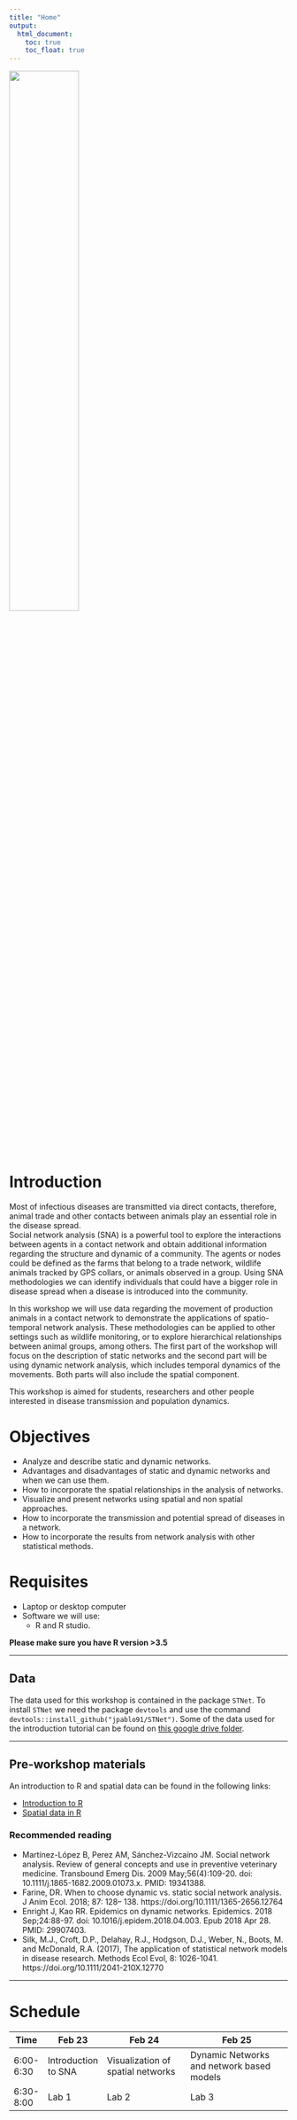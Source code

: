 ```yaml
---
title: "Home"
output:
  html_document:
    toc: true
    toc_float: true
---
```


<img src ="Images/cadms-left.png" style="width:50%;position:center">

# Introduction

Most of infectious diseases are transmitted via direct contacts, therefore, animal trade and other contacts between animals play an essential role in the disease spread.  
Social network analysis (SNA) is a powerful tool to explore the interactions between agents in a contact network and obtain additional information regarding the structure and dynamic of a community. The agents or nodes could be defined as the farms that belong to a trade network, wildlife animals tracked by GPS collars, or animals observed in a group. Using SNA methodologies we can identify individuals that could have a bigger role in disease spread when a disease is introduced into the community.  

In this workshop we will use data regarding the movement of production animals in a contact network to demonstrate the applications of spatio-temporal network analysis. These methodologies can be applied to other settings such as wildlife monitoring, or to explore hierarchical relationships between animal groups, among others. The first part of the workshop will focus on the description of static networks and the second part will be using dynamic network analysis, which includes temporal dynamics of the movements. Both parts will also include the spatial component.  

This workshop is aimed for students, researchers and other people interested in disease transmission and population dynamics.

# Objectives

 - Analyze and describe static and dynamic networks.
 - Advantages and disadvantages of static and dynamic networks and when we can use them.
 - How to incorporate the spatial relationships in the analysis of networks.
 - Visualize and present networks using spatial and non spatial approaches.
 - How to incorporate the transmission and potential spread of diseases in a network.
 - How to incorporate the results from network analysis with other statistical methods.
 

# Requisites
  - Laptop or desktop computer  
  - Software we will use:
    - R and R studio.

**Please make sure you have R version >3.5**  

____________________________________________________________________________________________________________

  
 
## Data
 
The data used for this workshop is contained in the package `STNet`.
To install `STNet` we need the package `devtools` and use the command `devtools::install_github("jpablo91/STNet")`. Some of the data used for the introduction tutorial can be found on [this google drive folder](https://drive.google.com/drive/u/0/folders/1m7Y9yxkD4M_wPRnyWE3a-JUjyy7nJCTk).  
  
  
____________________________________________________________________________________________________________
  
## Pre-workshop materials

An introduction to R and spatial data can be found in the following links:  

  - [Introduction to R](Intro_to_R.html)
  - [Spatial data in R](Spatial_intro)
  
### Recommended reading
  
  
  - Martínez-López B, Perez AM, Sánchez-Vizcaíno JM. Social network analysis. Review of general concepts and use in preventive veterinary medicine. Transbound Emerg Dis. 2009 May;56(4):109-20. doi: 10.1111/j.1865-1682.2009.01073.x. PMID: 19341388.
  - Farine, DR. When to choose dynamic vs. static social network analysis. J Anim Ecol. 2018; 87: 128– 138. https://doi.org/10.1111/1365-2656.12764  
  - Enright J, Kao RR. Epidemics on dynamic networks. Epidemics. 2018 Sep;24:88-97. doi: 10.1016/j.epidem.2018.04.003. Epub 2018 Apr 28. PMID: 29907403.
  - Silk, M.J., Croft, D.P., Delahay, R.J., Hodgson, D.J., Weber, N., Boots, M. and McDonald, R.A. (2017), The application of statistical network models in disease research. Methods Ecol Evol, 8: 1026-1041. https://doi.org/10.1111/2041-210X.12770

  
____________________________________________________________________________________________________________
  
# Schedule

|Time       |Feb 23              | Feb 24                           | Feb 25                                   |
|-----------|-------------------|---------------------------------|-----------------------------------------|
|6:00-6:30  |Introduction to SNA|Visualization of spatial networks|Dynamic Networks and network based models|
|6:30-8:00  |Lab 1              | Lab 2                           | Lab 3                                   |